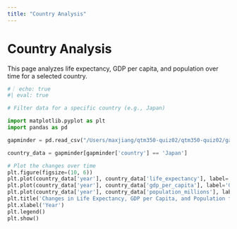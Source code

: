 ```yaml
---
title: "Country Analysis"
---
```


# Country Analysis

This page analyzes life expectancy, GDP per capita, and population over time for a selected country.

```python
#｜ echo: true
#| eval: true

# Filter data for a specific country (e.g., Japan)

import matplotlib.pyplot as plt
import pandas as pd

gapminder = pd.read_csv("/Users/maxjiang/qtm350-quiz02/qtm350-quiz02/gapminder.csv")

country_data = gapminder[gapminder['country'] == 'Japan']

# Plot the changes over time
plt.figure(figsize=(10, 6))
plt.plot(country_data['year'], country_data['life_expectancy'], label='Life Expectancy')
plt.plot(country_data['year'], country_data['gdp_per_capita'], label='GDP per Capita')
plt.plot(country_data['year'], country_data['population_millions'], label='Population (millions)')
plt.title('Changes in Life Expectancy, GDP per Capita, and Population for Japan')
plt.xlabel('Year')
plt.legend()
plt.show()
```
